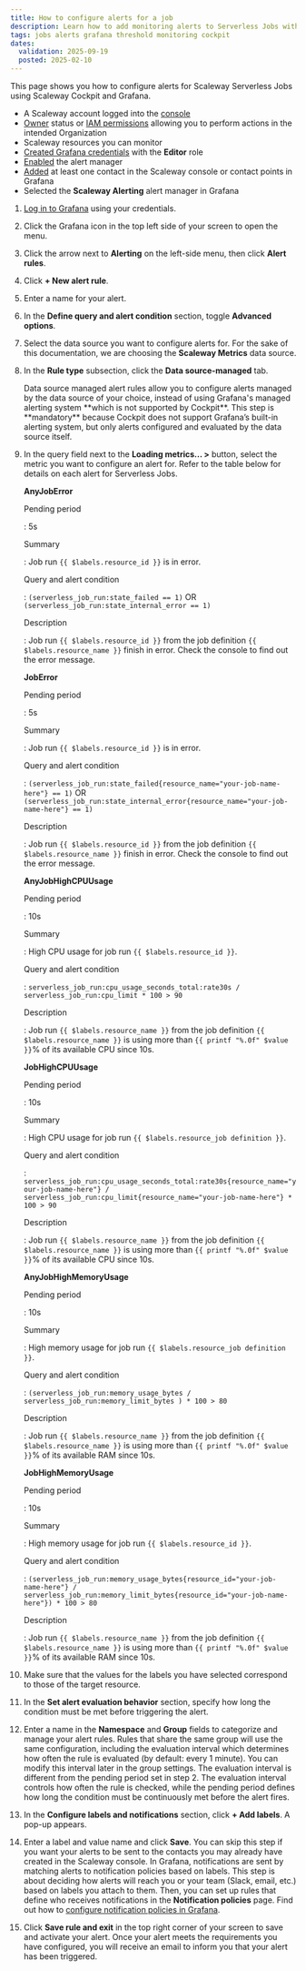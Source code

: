 ```yaml
---
title: How to configure alerts for a job
description: Learn how to add monitoring alerts to Serverless Jobs with Scaleway.
tags: jobs alerts grafana threshold monitoring cockpit
dates:
  validation: 2025-09-19
  posted: 2025-02-10
---
```


This page shows you how to configure alerts for Scaleway Serverless Jobs using Scaleway Cockpit and Grafana.

<Requirements />

  - A Scaleway account logged into the [console](https://console.scaleway.com)
  - [Owner](/iam/concepts/#owner) status or [IAM permissions](/iam/concepts/#permission) allowing you to perform actions in the intended Organization
  - Scaleway resources you can monitor
  - [Created Grafana credentials](/cockpit/how-to/retrieve-grafana-credentials/) with the **Editor** role
  - [Enabled](/cockpit/how-to/enable-alert-manager/) the alert manager
  - [Added](/cockpit/how-to/enable-alert-manager/#how-to-add-contacts) at least one contact in the Scaleway console or contact points in Grafana
  - Selected the **Scaleway Alerting** alert manager in Grafana

1. [Log in to Grafana](/cockpit/how-to/access-grafana-and-managed-dashboards/) using your credentials.
2. Click the Grafana icon in the top left side of your screen to open the menu.
3. Click the arrow next to **Alerting** on the left-side menu, then click **Alert rules**.
4. Click **+ New alert rule**.
5. Enter a name for your alert.
6. In the **Define query and alert condition** section, toggle **Advanced options**.
    <Lightbox image={AdvancedOptionsGrafana} alt="" />
7. Select the data source you want to configure alerts for. For the sake of this documentation, we are choosing the **Scaleway Metrics** data source.
8. In the **Rule type** subsection, click the **Data source-managed** tab.
    <Lightbox image={DataSourceManaged} alt="" />

    <Message type="important">
     Data source managed alert rules allow you to configure alerts managed by the data source of your choice, instead of using Grafana's managed alerting system **which is not supported by Cockpit**.
     This step is **mandatory** because Cockpit does not support Grafana’s built-in alerting system, but only alerts configured and evaluated by the data source itself.
    </Message>
9. In the query field next to the **Loading metrics... >** button, select the metric you want to configure an alert for. Refer to the table below for details on each alert for Serverless Jobs.

    **AnyJobError**

    Pending period

    : 5s

    Summary

    : Job run `{{ $labels.resource_id }}` is in error.

    Query and alert condition

    : `(serverless_job_run:state_failed == 1)` OR `(serverless_job_run:state_internal_error == 1)`

    Description

    : Job run `{{ $labels.resource_id }}` from the job definition `{{ $labels.resource_name }}` finish in error. Check the console to find out the error message.

    **JobError**

    Pending period

    : 5s

    Summary

    : Job run `{{ $labels.resource_id }}` is in error.

    Query and alert condition

    : `(serverless_job_run:state_failed{resource_name="your-job-name-here"} == 1)` OR `(serverless_job_run:state_internal_error{resource_name="your-job-name-here"} == 1)`

    Description

    : Job run `{{ $labels.resource_id }}` from the job definition `{{ $labels.resource_name }}` finish in error. Check the console to find out the error message.

    **AnyJobHighCPUUsage**

    Pending period

    : 10s

    Summary

    : High CPU usage for job run `{{ $labels.resource_id }}`.

    Query and alert condition

    : `serverless_job_run:cpu_usage_seconds_total:rate30s / serverless_job_run:cpu_limit * 100 > 90`

    Description

    : Job run `{{ $labels.resource_name }}` from the job definition `{{ $labels.resource_name }}` is using more than `{{ printf "%.0f" $value }}`% of its available CPU since 10s.

    **JobHighCPUUsage**

    Pending period

    : 10s

    Summary

    : High CPU usage for job run `{{ $labels.resource_job definition }}`.

    Query and alert condition

    : `serverless_job_run:cpu_usage_seconds_total:rate30s{resource_name="your-job-name-here"} / serverless_job_run:cpu_limit{resource_name="your-job-name-here"} * 100 > 90`

    Description

    : Job run `{{ $labels.resource_name }}` from the job definition `{{ $labels.resource_name }}` is using more than `{{ printf "%.0f" $value }}`% of its available CPU since 10s.

    **AnyJobHighMemoryUsage**

    Pending period

    : 10s

    Summary

    : High memory usage for job run `{{ $labels.resource_job definition }}`.

    Query and alert condition

    : `(serverless_job_run:memory_usage_bytes / serverless_job_run:memory_limit_bytes ) * 100 > 80`

    Description

    : Job run `{{ $labels.resource_name }}` from the job definition `{{ $labels.resource_name }}` is using more than `{{ printf "%.0f" $value }}`% of its available RAM since 10s.

    **JobHighMemoryUsage**

    Pending period

    : 10s

    Summary

    : High memory usage for job run `{{ $labels.resource_id }}`.

    Query and alert condition

    : `(serverless_job_run:memory_usage_bytes{resource_id="your-job-name-here"} / serverless_job_run:memory_limit_bytes{resource_id="your-job-name-here"}) * 100 > 80`

    Description

    : Job run `{{ $labels.resource_name }}` from the job definition `{{ $labels.resource_name }}` is using more than `{{ printf "%.0f" $value }}`% of its available RAM since 10s.

10. Make sure that the values for the labels you have selected correspond to those of the target resource.
11. In the **Set alert evaluation behavior** section, specify how long the condition must be met before triggering the alert.
12. Enter a name in the **Namespace** and **Group** fields to categorize and manage your alert rules. Rules that share the same group will use the same configuration, including the evaluation interval which determines how often the rule is evaluated (by default: every 1 minute). You can modify this interval later in the group settings.
        <Message type="note">
         The evaluation interval is different from the pending period set in step 2. The evaluation interval controls how often the rule is checked, while the pending period defines how long the condition must be continuously met before the alert fires.
        </Message>
13. In the **Configure labels and notifications** section, click **+ Add labels**. A pop-up appears.
14. Enter a label and value name and click **Save**. You can skip this step if you want your alerts to be sent to the contacts you may already have created in the Scaleway console.
        <Message type="note">
         In Grafana, notifications are sent by matching alerts to notification policies based on labels. This step is about deciding how alerts will reach you or your team (Slack, email, etc.) based on labels you attach to them. Then, you can set up rules that define who receives notifications in the **Notification policies** page.
         Find out how to [configure notification policies in Grafana](/tutorials/configure-slack-alerting/#configuring-a-notification-policy).
        </Message>
15. Click **Save rule and exit** in the top right corner of your screen to save and activate your alert. Once your alert meets the requirements you have configured, you will receive an email to inform you that your alert has been triggered.
